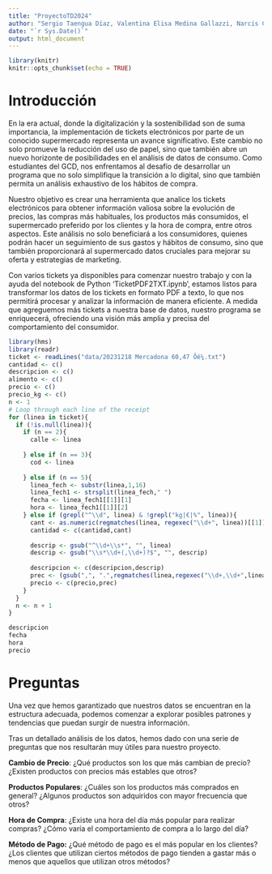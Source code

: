 ```yaml
---
title: "ProyectoTD2024"
author: "Sergio Taengua Díaz, Valentina Elisa Medina Gallazzi, Narcis Casian Romega, Sheida Zolfaghari"
date: "`r Sys.Date()`"
output: html_document
---
```


```r
library(knitr)
knitr::opts_chunk$set(echo = TRUE)
```

# Introducción

En la era actual, donde la digitalización y la sostenibilidad son de suma importancia, la implementación de tickets electrónicos por parte de un conocido supermercado representa un avance significativo. Este cambio no solo promueve la reducción del uso de papel, sino que también abre un nuevo horizonte de posibilidades en el análisis de datos de consumo. Como estudiantes del GCD, nos enfrentamos al desafío de desarrollar un programa que no solo simplifique la transición a lo digital, sino que también permita un análisis exhaustivo de los hábitos de compra.

Nuestro objetivo es crear una herramienta que analice los tickets electrónicos para obtener información valiosa sobre la evolución de precios, las compras más habituales, los productos más consumidos, el supermercado preferido por los clientes y la hora de compra, entre otros aspectos. Este análisis no solo beneficiará a los consumidores, quienes podrán hacer un seguimiento de sus gastos y hábitos de consumo, sino que también proporcionará al supermercado datos cruciales para mejorar su oferta y estrategias de marketing.

Con varios tickets ya disponibles para comenzar nuestro trabajo y con la ayuda del notebook de Python ‘TicketPDF2TXT.ipynb’, estamos listos para transformar los datos de los tickets en formato PDF a texto, lo que nos permitirá procesar y analizar la información de manera eficiente. A medida que agreguemos más tickets a nuestra base de datos, nuestro programa se enriquecerá, ofreciendo una visión más amplia y precisa del comportamiento del consumidor.

```r
library(hms)
library(readr)
ticket <- readLines("data/20231218 Mercadona 60,47 Ôé¼.txt")
cantidad <- c()
descripcion <- c()
alimento <- c()
precio <- c()
precio_kg <- c()
n <- 1
# Loop through each line of the receipt
for (linea in ticket){
  if (!is.null(linea)){
    if (n == 2){
      calle <- linea
      
    } else if (n == 3){
      cod <- linea
      
    } else if (n == 5){
      linea_fech <- substr(linea,1,16)
      linea_fech1 <- strsplit(linea_fech," ")
      fecha <- linea_fech1[[1]][1]  
      hora <- linea_fech1[[1]][2] 
    } else if (grepl("^\\d", linea) & !grepl("kg|€|%", linea)){
      cant <- as.numeric(regmatches(linea, regexec("\\d+", linea))[[1]])
      cantidad <- c(cantidad,cant)
      
      descrip <- gsub("^\\d+\\s*", "", linea)
      descrip <- gsub("\\s*\\d+(,\\d+)?$", "", descrip)
      
      descripcion <- c(descripcion,descrip)
      prec <- (gsub(",", ".",regmatches(linea,regexec("\\d+,\\d+",linea))[[1]]))
      precio <- c(precio,prec)
    }
  }
  n <- n + 1
}

descripcion
fecha
hora
precio
```

# Preguntas

Una vez que hemos garantizado que nuestros datos se encuentran en la estructura adecuada, podemos comenzar a explorar posibles patrones y tendencias que puedan surgir de nuestra información.

Tras un detallado análisis de los datos, hemos dado con una serie de preguntas que nos resultarán muy útiles para nuestro proyecto.

**Cambio de Precio**: ¿Qué productos son los que más cambian de precio? ¿Existen productos con precios más estables que otros?

**Productos Populares**: ¿Cuáles son los productos más comprados en general? ¿Algunos productos son adquiridos con mayor frecuencia que otros?

**Hora de Compra**: ¿Existe una hora del día más popular para realizar compras? ¿Cómo varía el comportamiento de compra a lo largo del día?

**Método de Pago:** ¿Qué método de pago es el más popular en los clientes? ¿Los clientes que utilizan ciertos métodos de pago tienden a gastar más o menos que aquellos que utilizan otros métodos?
